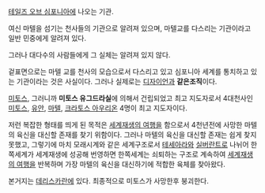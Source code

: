 [[테일즈 오브 심포니아]]에 나오는 기관.

여신 마텔을 섬기는 천사들의 기관으로 알려져 있으며, 마텔교를 다스리는 기관이라고 일반 민중에게 알려져 있다.

그러나 대다수의 사람들에게 그 실체는 알려져 있지 않다.

겉표면으로는 마텔 교를 천사의 모습으로서 다스리고 있고 심포니아 세계를 통치하고 있는 기관이라는 것은 사실이다. 그러나 실제로는 [[디자이언]]과 '''같은조직'''이다.

[[미토스]], 그러니까 '''미토스 유그드라실'''에 의해서 건립되었고 최고 지도자로서 4대천사인 [[미토스]], [[유안]], [[마텔]], [[크라토스 아우리온]] 4명이 최고 지도자이다.

저런 복잡한 형태를 띄게 된 목적은 [[세계재생의 여행]]을 함으로서 4천년전에 사망한 마텔의 육신을 대신할 존재를 찾기 위함이다. 그러나 마텔의 육신을 대신할 존재는 쉽게 찾지 못했고, 그렇기에 마치 모래시계와 같은 세계구조로서 [[테세아라]]와 [[실버란트]]로 나뉘어 한쪽세계가 세계재생에 성공해 번영하면 한쪽세계는 쇠퇴하는 구조로 계속하여 [[세계재생의 여행]]을 반복하며 가장 마텔의 육신을 대신하기에 적합한 육체를 찾아왔다.

본거지는 [[데리스카란]]에 있다. 최종적으로 미토스가 사망한후 붕괴한다.
